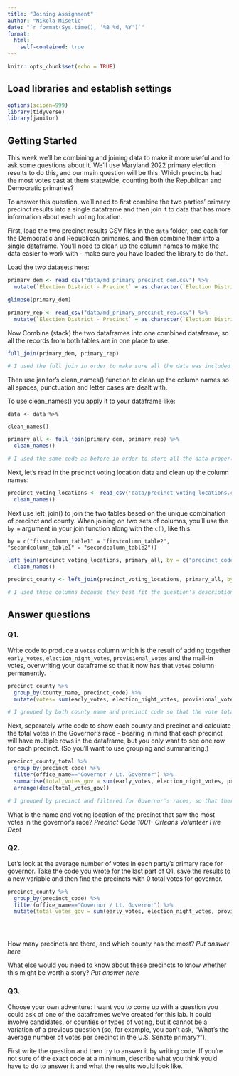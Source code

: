 ```yaml
---
title: "Joining Assignment"
author: "Nikola Misetic"
date: "`r format(Sys.time(), '%B %d, %Y')`"
format:
  html:
    self-contained: true
---
```


```r
knitr::opts_chunk$set(echo = TRUE)
```

## Load libraries and establish settings

```r
options(scipen=999)
library(tidyverse)
library(janitor)
```

## Getting Started

This week we'll be combining and joining data to make it more useful and to ask some questions about it. We'll use Maryland 2022 primary election results to do this, and our main question will be this: Which precincts had the most votes cast at them statewide, counting both the Republican and Democratic primaries?

To answer this question, we'll need to first combine the two parties' primary precinct results into a single dataframe and then join it to data that has more information about each voting location.

First, load the two precinct results CSV files in the `data` folder, one each for the Democratic and Republican primaries, and then combine them into a single dataframe. You'll need to clean up the column names to make the data easier to work with - make sure you have loaded the library to do that.

Load the two datasets here:

```r
primary_dem <- read_csv("data/md_primary_precinct_dem.csv") %>% 
  mutate(`Election District - Precinct` = as.character(`Election District - Precinct`))

glimpse(primary_dem)

primary_rep <- read_csv("data/md_primary_precinct_rep.csv") %>% 
  mutate(`Election District - Precinct` = as.character(`Election District - Precinct`))
```

Now Combine (stack) the two dataframes into one combined dataframe, so all the records from both tables are in one place to use.

```r
full_join(primary_dem, primary_rep)

# I used the full join in order to make sure all the data was included
```

Then use janitor's clean_names() function to clean up the column names so all spaces, punctuation and letter cases are dealt with.

To use clean_names() you apply it to your dataframe like:

`data <- data %>%`

`clean_names()`

```r
primary_all <- full_join(primary_dem, primary_rep) %>% 
  clean_names()

# I used the same code as before in order to store all the data properly
```

Next, let's read in the precinct voting location data and clean up the column names:

```r
precinct_voting_locations <- read_csv('data/precinct_voting_locations.csv') %>%
  clean_names()

```

Next use left_join() to join the two tables based on the unique combination of precinct and county. When joining on two sets of columns, you'll use the `by =` argument in your join function along with the `c()`, like this:

`by = c("firstcolumn_table1" = "firstcolumn_table2", "secondcolumn_table1" = "secondcolumn_table2"))`

```r
left_join(precinct_voting_locations, primary_all, by = c("precinct_code" = "election_district_precinct", "county_code" = "county"))%>% 
  clean_names()

precinct_county <- left_join(precinct_voting_locations, primary_all, by = c("precinct_code" = "election_district_precinct", "county_code" = "county"))

# I used these columns because they best fit the question's description. I also created a new table from this data in order to use it for the following questions
```

## Answer questions

### Q1.

Write code to produce a `votes` column which is the result of adding together `early_votes`, `election_night_votes`, `provisional_votes` and the mail-in votes, overwriting your dataframe so that it now has that `votes` column permanently.

```r
precinct_county %>% 
  group_by(county_name, precinct_code) %>%
  mutate(votes= sum(early_votes, election_night_votes, provisional_votes, mail_in_ballot_1_votes, mail_in_ballot_2_votes))

# I grouped by both county name and precinct code so that the vote totals would be easier to see, then performed a mutate function in order to visualize the total votes per grouping.
```

Next, separately write code to show each county and precinct and calculate the total votes in the Governor's race - bearing in mind that each precinct will have multiple rows in the dataframe, but you only want to see one row for each precinct. (So you'll want to use grouping and summarizing.)

```r
precinct_county_total %>% 
  group_by(precinct_code) %>% 
  filter(office_name=="Governor / Lt. Governor") %>% 
  summarise(total_votes_gov = sum(early_votes, election_night_votes, provisional_votes, mail_in_ballot_1_votes, mail_in_ballot_2_votes)) %>% 
  arrange(desc(total_votes_gov))

# I grouped by precinct and filtered for Governor's races, so that there is less data to sift through. I then used the same code as the previous question in order to tally the votes
```

What is the name and voting location of the precinct that saw the most votes in the governor's race? *Precinct Code 1001- Orleans Volunteer Fire Dept*

### Q2.

Let's look at the average number of votes in each party's primary race for governor. Take the code you wrote for the last part of Q1, save the results to a new variable and then find the precincts with 0 total votes for governor.

```r
precinct_county %>% 
  group_by(precinct_code) %>% 
  filter(office_name=="Governor / Lt. Governor") %>% 
  mutate(total_votes_gov = sum(early_votes, election_night_votes, provisional_votes, mail_in_ballot_1_votes, mail_in_ballot_2_votes))





```

How many precincts are there, and which county has the most? *Put answer here*

What else would you need to know about these precincts to know whether this might be worth a story? *Put answer here*

### Q3.

Choose your own adventure: I want you to come up with a question you could ask of one of the dataframes we've created for this lab. It could involve candidates, or counties or types of voting, but it cannot be a variation of a previous question (so, for example, you can't ask, "What's the average number of votes per precinct in the U.S. Senate primary?").

First write the question and then try to answer it by writing code. If you're not sure of the exact code at a minimum, describe what you think you'd have to do to answer it and what the results would look like.

```r





```
